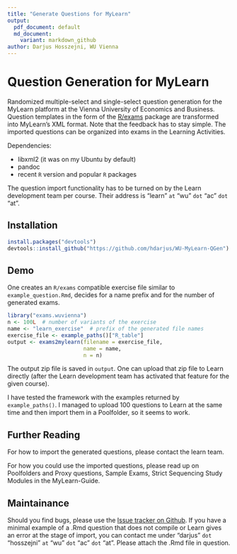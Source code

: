 ```yaml
---
title: "Generate Questions for MyLearn"
output:
  pdf_document: default
  md_document:
    variant: markdown_github
author: Darjus Hosszejni, WU Vienna
---
```


Question Generation for MyLearn
===============================

Randomized multiple-select and single-select question generation for the MyLearn platform at the Vienna University of Economics and Business.
Question templates in the form of the [R/exams](http://www.r-exams.org/) package are transformed into MyLearn's XML format.
Note that the feedback has to stay simple.
The imported questions can be organized into exams in the Learning Activities.

Dependencies:

* libxml2 (it was on my Ubuntu by default)
* pandoc
* recent `R` version and popular `R` packages

The question import functionality has to be turned on by the Learn development team per course.
Their address is "learn" `at` "wu" `dot` "ac" `dot` "at".

Installation
------------

```r
install.packages("devtools")
devtools::install_github("https://github.com/hdarjus/WU-MyLearn-QGen")
```

Demo
----

One creates an `R/exams` compatible exercise file similar to `example_question.Rmd`, decides for a name prefix and for the number of generated exams.

```r
library("exams.wuvienna")
n <- 100L  # number of variants of the exercise
name <- "learn_exercise"  # prefix of the generated file names
exercise_file <- example_paths()["R_table"]
output <- exams2mylearn(filename = exercise_file,
                        name = name,
                        n = n)
```

The output zip file is saved in `output`.
One can upload that zip file to Learn directly (after the Learn development team has activated that feature for the given course).

I have tested the framework with the examples returned by `example_paths()`.
I managed to upload 100 questions to Learn at the same time and then import them in a Poolfolder, so it seems to work.

Further Reading
---------------

For how to import the generated questions, please contact the learn team.

For how you could use the imported questions, please read up on Poolfolders and Proxy questions, Sample Exams, Strict Sequencing Study Modules in the MyLearn-Guide.

Maintainance
----------

Should you find bugs, please use the [Issue tracker on Github](https://github.com/hdarjus/WU-MyLearn-QGen/issues).
If you have a minimal example of a .Rmd question that does not compile or Learn gives an error at the stage of import, you can contact me under "darjus" `dot` "hosszejni" `at` "wu" `dot` "ac" `dot` "at".
Please attach the .Rmd file in question.
